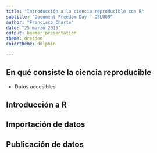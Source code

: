 ```yaml
---
title: "Introducción a la ciencia reproducible con R"
subtitle: "Document Freedom Day - OSLUGR"
author: "Francisco Charte"
date: "25 marzo 2015"
output: beamer_presentation
theme: dresden
colortheme: dolphin

---
```


## En qué consiste la ciencia reproducible

- Datos accesibles

## Introducción a R

## Importación de datos

## Publicación de datos
